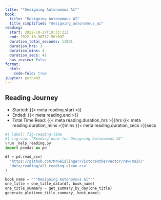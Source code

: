 ```yaml
---
title: "*Designing Autonomous AI*"
book:
  title: "Designing Autonomous AI"
  title_simplified: "designing_autonomous_ai"
reading:
  start: 2022-10-27T19:33:21Z
  end: 2022-10-30T17:56:09Z
  duration_total_seconds: 11081
  duration_hrs: 3
  duration_mins: 4
  duration_secs: 41
  has_review: False
format:
  html:
    code-fold: true
jupyter: python3
---
```


## Reading Journey

* Started: {{< meta reading.start >}}
* Ended: {{< meta reading.end >}}
* Total Time Read: {{< meta reading.duration_hrs >}}hrs {{< meta reading.duration_mins >}}mins {{< meta reading.duration_secs >}}secs

```python
#| label: fig-reading-time
#| fig-cap: "Reading done for Designing Autonomous AI"
%run _help_reading.py
import pandas as pd

df = pd.read_csv(
  'https://github.com/MrGeislinger/victorsothervector/raw/main/'
  'data/reading/all_reading-clean.csv'
)

book_name = """Designing Autonomous AI"""
one_title = one_title_data(df, book_name)
one_title_summary = get_summary_by_day(one_title)
generate_plot(one_title_summary, book_name);
```
